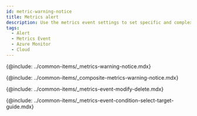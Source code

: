 ```yaml
---
id: metric-warning-notice
title: Metrics alert
description: Use the metrics event settings to set specific and complex events.
tags:
  - Alert
  - Metrics Event
  - Azure Monitor
  - Cloud
---
```


{@include: ../common-items/_metrics-warning-notice.mdx} 

{@include: ../common-items/_composite-metrics-warning-notice.mdx}

{@include: ../common-items/_metrics-event-modify-delete.mdx}

{@include: ../common-items/_metrics-event-condition-select-target-guide.mdx}
